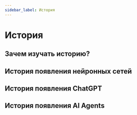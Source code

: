 ```yaml
---
sidebar_label: История
---
```


# История

## Зачем изучать историю?

## История появления нейронных сетей

## История появления ChatGPT

## История появления AI Agents
